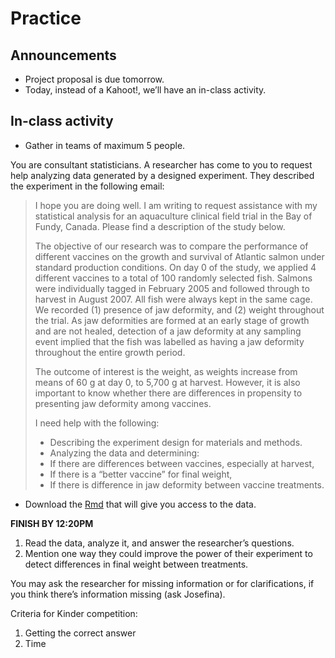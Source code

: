 # Practice

## Announcements 

- Project proposal is due tomorrow. 
- Today, instead of a Kahoot!, we'll have an in-class activity. 
  
## In-class activity

- Gather in teams of maximum 5 people. 


You are consultant statisticians. A researcher has come to you to request help analyzing data generated by a designed experiment. They described the experiment in the following email: 

>I hope you are doing well. I am writing to request assistance with my statistical analysis for an aquaculture clinical field trial in the Bay of Fundy, Canada. Please find a description of the study below.  
>
>The objective of our research was to compare the performance of different vaccines on the growth and survival of Atlantic salmon under standard production conditions. 
On day 0 of the study, we applied 4 different vaccines to a total of 100 randomly selected fish. 
Salmons were individually tagged in February 2005 and followed through to harvest in August 2007. 
All fish were always kept in the same cage. 
We recorded (1) presence of jaw deformity, and (2) weight throughout the trial. 
As jaw deformities are formed at an early stage of growth and are not healed, detection of a jaw deformity at any sampling event implied that the fish was labelled as having a jaw deformity throughout the entire growth period. 
>
>The outcome of interest is the weight, as weights increase from means of 60 g at day 0, to 5,700 g at harvest. However, it is also important to know whether there are differences in propensity to presenting jaw deformity among vaccines. 
>
>I need help with the following:  
>
>- Describing the experiment design for materials and methods. 
>- Analyzing the data and determining: 
  - If there are differences between vaccines, especially at harvest, 
  - If there is a "better vaccine" for final weight, 
  - If there is difference in jaw deformity between vaccine treatments. 


- Download the [Rmd](../scripts/09242025_inclass_ex.Rmd) that will give you access to the data. 

**FINISH BY 12:20PM**

1. Read the data, analyze it, and answer the researcher's questions. 
2. Mention one way they could improve the power of their experiment to detect differences in final weight between treatments. 

You may ask the researcher for missing information or for clarifications, if you think there's information missing (ask Josefina). 

Criteria for Kinder competition: 

1. Getting the correct answer 
2. Time  



